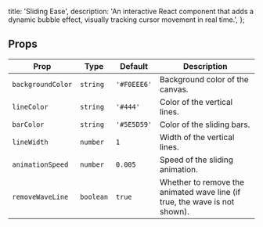   title: 'Sliding Ease',
  description:
    'An interactive React component that adds a dynamic bubble effect, visually tracking cursor movement in real time.',
};

<ComponentCodePreview name='sliding-ease' type="separate" />

## Props

| Prop             | Type       | Default      | Description                                                                 |
| ---------------- | ---------- | ------------ | --------------------------------------------------------------------------- |
| `backgroundColor`| `string`   | `'#F0EEE6'`  | Background color of the canvas.                                             |
| `lineColor`      | `string`   | `'#444'`     | Color of the vertical lines.                                                |
| `barColor`       | `string`   | `'#5E5D59'`  | Color of the sliding bars.                                                  |
| `lineWidth`      | `number`   | `1`          | Width of the vertical lines.                                                |
| `animationSpeed` | `number`   | `0.005`      | Speed of the sliding animation.                                             |
| `removeWaveLine` | `boolean`  | `true`       | Whether to remove the animated wave line (if true, the wave is not shown). |
